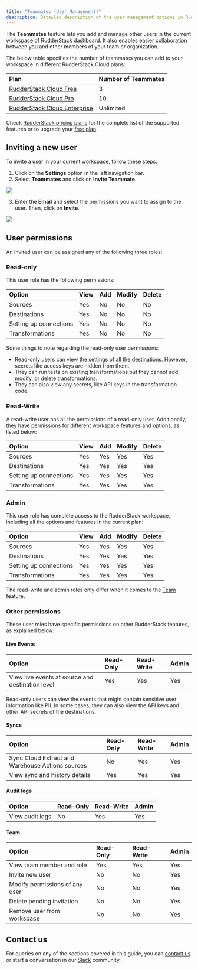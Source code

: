 ```yaml
---
title: "Teammates (User Management)"
description: Detailed description of the user management options in RudderStack Cloud.
---
```


The **Teammates** feature lets you add and manage other users in the current workspace of RudderStack dashboard. It also enables easier collaboration between you and other members of your team or organization.

The below table specifies the number of teammates you can add to your workspace in different RudderStack Cloud plans:

| Plan                        | Number of Teammates |
| :------------------------------- | :---------------------- |
| [RudderStack Cloud Free](https://app.rudderstack.com/signup?type=freetrial)       | 3                       |
| [RudderStack Cloud Pro](https://www.rudderstack.com/pricing/)      | 10                      |
| [RudderStack Cloud Enterprise](https://www.rudderstack.com/pricing/) | Unlimited               |

<div class="successBlock">
Check <a href="https://rudderstack.com/pricing/">RudderStack pricing plans</a> for the complete list of the supported features or to upgrade your <a href="https://app.rudderstack.com/profile/billing">free plan</a>.
</div>

## Inviting a new user

To invite a user in your current workspace, follow these steps:

1. Click on the **Settings** option in the left navigation bar. 
2. Select **Teammates** and click on **Invite Teammate**.

<img src="../assets/rs-cloud/invite-teammates.png" />

3. Enter the **Email** and select the permissions you want to assign to the user. Then, click on **Invite**.

<img src="../assets/rs-cloud/teammate-details.png" />

## User permissions

An invited user can be assigned any of the following three roles:

### Read-only

This user role has the following permissions:

| Option       | View | Add | Modify | Delete |
| :----------- | :--- | :-- | :----- | :----- |
| <Link to="/sources/">Sources</Link>   | Yes  | No  | No     | No     |
| <Link to="/destinations/">Destinations</Link> | Yes  | No  | No     | No     |
| Setting up connections     | Yes  | No  | No     | No     |
| <Link to="/features/transformations/">Transformations</Link> | Yes  | No  | No     | No     |

Some things to note regarding the read-only user permissions:
- Read-only users can view the settings of all the destinations. However, secrets like access keys are hidden from them.
- They can run tests on existing transformations but they cannot add, modify, or delete transformations.
- They can also view any secrets, like API keys in the transformation code.

### Read-Write

A read-write user has all the permissions of a read-only user. Additionally, they have permissions for different workspace features and options, as listed below:


| Option          | View | Add | Modify | Delete |
| :-------------- | :--- | :-- | :----- | :----- |
| <Link to="/sources/">Sources</Link>         | Yes  | Yes | Yes    | Yes    |
| <Link to="/destinations/">Destinations</Link>    | Yes  | Yes | Yes    | Yes    |
| Setting up connections     | Yes  | Yes | Yes    | Yes    |
| <Link to="/features/transformations/">Transformations</Link> | Yes  | Yes | Yes    | Yes    |


### Admin

This user role has complete access to the RudderStack workspace, including all the options and features in the current plan:

| Option          | View | Add | Modify | Delete |
| :-------------- | :--- | :-- | :----- | :----- |
| <Link to="/sources/">Sources</Link>       | Yes  | Yes | Yes    | Yes    |
| <Link to="/destinations/">Destinations</Link>    | Yes  | Yes | Yes    | Yes    |
| Setting up connections    | Yes  | Yes | Yes    | Yes    |
| <Link to="/features/transformations/">Transformations</Link> | Yes  | Yes | Yes    | Yes    |

<div class="infoBlock">
The read-write and admin roles only differ when it comes to the <a href="#team">Team</a> feature.
</div>

### Other permissions

These user roles have specific permissions on other RudderStack features, as explained below:

#### Live Events

| Option  | Read-Only | Read-Write | Admin |
| :-------| :---------| :----------| :------|
| View live events at source and destination level | Yes  | Yes | Yes  |

<div class="infoBlock">
Read-only users can view the events that might contain sensitive user information like PII. In some cases, they can also view the API keys and other API secrets of the destinations.
</div>

#### Syncs

| Option  | Read-Only | Read-Write | Admin |
| :-------| :---------| :----------| :------|
| Sync Cloud Extract and Warehouse Actions sources | No  | Yes | Yes  |
| View sync and history details | Yes  | Yes | Yes  |

#### Audit logs

| Option  | Read-Only | Read-Write | Admin |
| :-------| :---------| :----------| :------|
| View audit logs | No  | Yes | Yes  |

#### Team

| Option  | Read-Only | Read-Write | Admin |
| :-------| :---------| :----------| :------|
| View team member and role | Yes  | Yes | Yes  |
| Invite new user | No  | No | Yes  |
| Modify permissions of any user | No  | No | Yes  |
| Delete pending invitation | No  | No | Yes  |
| Remove user from workspace | No  | No | Yes  |

## Contact us

For queries on any of the sections covered in this guide, you can [contact us](mailto:%20docs@rudderstack.com) or start a conversation in our [Slack](https://rudderstack.com/join-rudderstack-slack-community) community.
